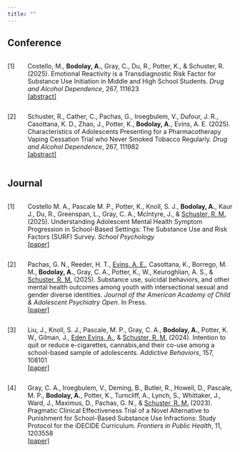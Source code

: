 ```yaml
---
title: ""
---
```


## Conference

::: columns
::: {.column width="5%"}
\[1\]
:::

::: {.column width="95%"}
Costello, M., **Bodolay, A.**, Gray, C., Du, R., Potter, K., & Schuster, R. (2025). Emotional Reactivity is a Transdiagnostic Risk Factor for Substance Use Initiation in Middle and High School Students. *Drug and Alcohol Dependence*, 267, 111623 <br/> [\[abstract\]](https://www.sciencedirect.com/science/article/abs/pii/S0376871624005489)
:::
:::

::: columns
::: {.column width="5%"}
\[2\]
:::

::: {.column width="95%"}
Schuster, R., Cather, C., Pachas, G., Iroegbulem, V., Dufour, J. R., Casottana, K. D., Zhao, J., Potter, K., **Bodolay, A.**, Evins, A. E. (2025). Characteristics of Adolescents Presenting for a Pharmacotherapy Vaping Cessation Trial who Never Smoked Tobacco Regularly. *Drug and Alcohol Dependence*, 267, 111982 <br/> [\[abstract\]](https://www.sciencedirect.com/science/article/abs/pii/S0376871624009074)
:::
:::



## Journal

::: columns
::: {.column width="5%"}
\[1\]
:::

::: {.column width="95%"}
Costello M. A., Pascale M. P., Potter, K., Knoll, S. J., **Bodolay, A.**, Kaur J., Du, R., Greenspan, L., Gray, C. A., McIntyre, J., & [Schuster, R. M.](https://researchers.mgh.harvard.edu/profile/12192374/Randi-Schuster) (2025). Understanding Adolescent Mental Health Symptom Progression in School-Based Settings: The Substance Use and Risk Factors (SURF) Survey. *School Psychology* <br/> [\[paper\]](https://psycnet.apa.org/doiLanding?doi=10.1037%2Fspq0000681)
:::
:::

::: columns
::: {.column width="5%"}
\[2\]
:::

::: {.column width="95%"}
Pachas, G. N., Reeder, H. T., [Evins, A. E.](https://researchers.mgh.harvard.edu/profile/210699/Anne-Evins), Casottana, K., Borrego, M. M., **Bodolay, A.**, Gray, C. A., Potter, K., W., Keuroghlian, A. S., & [Schuster, R. M.](https://researchers.mgh.harvard.edu/profile/12192374/Randi-Schuster) (2025). Substance use, suicidal behaviors, and other mental health outcomes among youth with intersectional sexual and gender diverse identities. *Journal of the American Academy of Child & Adolescent Psychiatry Open*. In Press. <br/> [\[paper\]](https://www.jaacapopen.org/article/S2949-7329(25)00001-8/fulltext)
:::
:::

::: columns
::: {.column width="5%"}
\[3\]
:::

::: {.column width="95%"}
Liu, J., Knoll, S. J., Pascale, M. P., Gray, C. A., **Bodolay, A.**, Potter, K. W., Gilman, J., [Eden Evins, A.](https://researchers.mgh.harvard.edu/profile/210699/Anne-Evins), & [Schuster, R. M.](https://researchers.mgh.harvard.edu/profile/12192374/Randi-Schuster) (2024). Intention to quit or reduce e-cigarettes, cannabis,and their co-use among a school-based sample of adolescents. *Addictive Behaviors*, 157, 108101 <br/> [\[paper\]](https://pubmed.ncbi.nlm.nih.gov/38986353/)
:::
:::

::: columns
::: {.column width="5%"}
\[4\]
:::

::: {.column width="95%"}
Gray, C. A., Iroegbulem, V., Deming, B., Butler, R., Howell, D., Pascale, M. P., **Bodolay, A.**, Potter, K., Turncliff, A., Lynch, S., Whittaker, J., Ward, J., Maximus, D., Pachas, G. N., & [Schuster, R. M.](https://researchers.mgh.harvard.edu/profile/12192374/Randi-Schuster) (2023). Pragmatic Clinical Effectiveness Trial of a Novel Alternative to Punishment for School-Based Substance Use Infractions: Study Protocol for the iDECIDE Curriculum. *Frontiers in Public Health*, 11, 1203558 <br/>[\[paper\]](https://pubmed.ncbi.nlm.nih.gov/37670822/)
:::
:::
